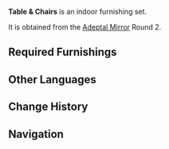 {{Furnishing Infobox
|id             = 350007
|image          = Furnishing Set Table & Chairs Display.png
|category       = Indoor Set
|subcategory    = Set
|rarity         = 4
|adeptal_energy = 300
|load           = 509
|description    = A sturdy and wide pine table that comes with pen and paper for work. The papers and books can be cleared aside should you need to eat &mdash; truly, this is one furniture set to rule them all.
|blueprint      = Adeptal Mirror
|adeptal mirror = 2
}}
'''Table & Chairs''' is an indoor furnishing set.

It is obtained from the [[Adeptal Mirror]] Round 2.

==Required Furnishings==
{{Recipe
|type = Furnishing Set
|Red Pine Wood Round Stool = 3
|Sturdy Library Table = 1
|Seashell Table Lamp = 1
|sort = Red Pine Wood Round Stool,Sturdy Library Table,Seashell Table Lamp
|yield = 0
}}

==Other Languages==
{{Other Languages
|en      = Table & Chairs
|zhs     = 万用的桌椅
|zhs_rm  = Wàn Yòng de Zhuōyǐ
|zht     = 萬用的桌椅
|zht_rm  = Wàn Yòng de Zhuōyǐ
|zh_tl   = All-Purpose Table and Chairs
|ja      = 万能の机と椅子
|ja_rm   = Bannou no Tsukue to Isu
|ja_tl   = All-Purpose Desk and Chairs
|ko      = 만능 탁자 세트
|ko_rm   = Manneung Takja Seteu
|ko_tl   = All-round Table Sets
|es      = Mesas y sillas
|es_tl   = Tables & Chairs
|fr      = Bureau multi-usages
|fr_tl   = Multi-Purpose Desk
|ru      = Стол и стулья
|ru_tl   = Table & Chairs
|th      = โต๊ะและเก้าอี้อเนกประสงค์
|th_rm   = 
|th_tl   = 
|vi      = Bàn Ghế Đa Chức Năng
|vi_tl   = 
|de      = Tisch und Stühle
|de_tl   = Table and Chairs
|id      = Meja & Kursi
|id_tl   = Table & Chairs
|pt      = Mesa e Cadeira Multifuncionais
|pt_tl   = 
}}

==Change History==
{{Change History|1.5}}

==Navigation==
{{Furnishing Navbox/Sets|type=regular}}